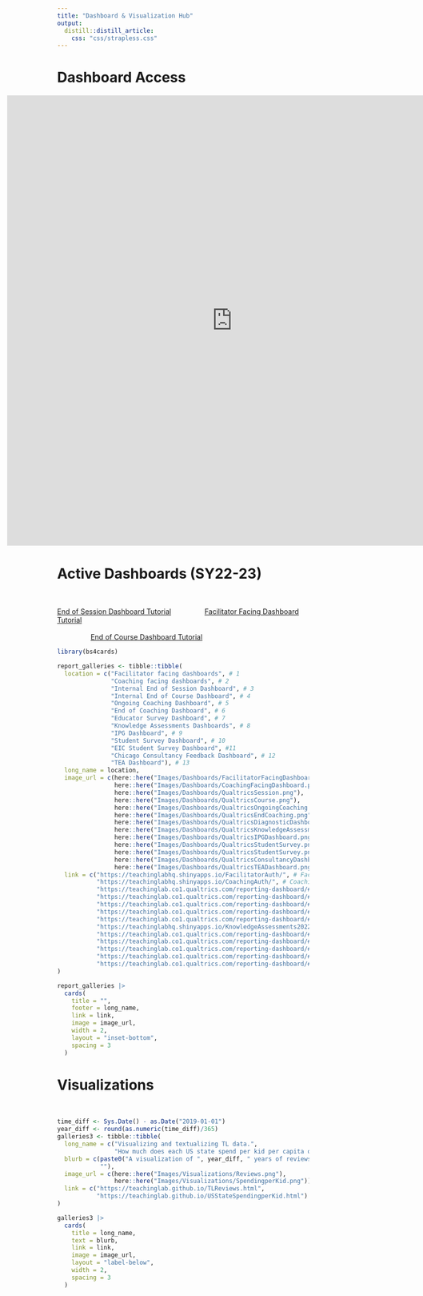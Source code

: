 ```yaml
---
title: "Dashboard & Visualization Hub"
output: 
  distill::distill_article:
    css: "css/strapless.css"
---
```


<base target="_blank"/>

# Dashboard Access

<center>
<p align = "center" class = "l-screen">

<iframe class="l-screen-inset shaded" frameBorder = "0" style = "height: 900px; width: 900px; margin:auto; display:block; margin-left:-100px;"  src="https://docs.google.com/document/d/e/2PACX-1vSjVRONZssfrEojC0cbGwLbJ8mNvKm4-Q1slQeCB1GoO665U_b5bRr7-7yx7KPvqHU8vUbPTnGQoogd/pub?embedded=true"></iframe>

</p>
</center>


# Active Dashboards (SY22-23)

<br>

<a href="https://youtu.be/mRBWfdjEv-4">End of Session Dashboard Tutorial</a>  &nbsp;&nbsp;&nbsp;&nbsp;&nbsp;&nbsp;&nbsp;&nbsp;&nbsp;&nbsp;&nbsp;&nbsp;&nbsp;&nbsp;&nbsp;&nbsp;<a href="https://youtu.be/dxE-PciN-ZY">Facilitator Facing Dashboard Tutorial</a>
<br>
<br>
&nbsp;&nbsp;&nbsp;&nbsp;&nbsp;&nbsp;&nbsp;&nbsp;&nbsp;&nbsp;&nbsp;&nbsp;&nbsp;&nbsp;&nbsp;&nbsp; <a href="https://youtu.be/KZsLENMy8cg">End of Course Dashboard Tutorial</a>

```r
library(bs4cards)

report_galleries <- tibble::tibble(
  location = c("Facilitator facing dashboards", # 1
               "Coaching facing dashboards", # 2
               "Internal End of Session Dashboard", # 3
               "Internal End of Course Dashboard", # 4
               "Ongoing Coaching Dashboard", # 5
               "End of Coaching Dashboard", # 6
               "Educator Survey Dashboard", # 7
               "Knowledge Assessments Dashboards", # 8
               "IPG Dashboard", # 9
               "Student Survey Dashboard", # 10
               "EIC Student Survey Dashboard", #11
               "Chicago Consultancy Feedback Dashboard", # 12
               "TEA Dashboard"), # 13
  long_name = location,
  image_url = c(here::here("Images/Dashboards/FacilitatorFacingDashboard.png"),
                here::here("Images/Dashboards/CoachingFacingDashboard.png"),
                here::here("Images/Dashboards/QualtricsSession.png"),
                here::here("Images/Dashboards/QualtricsCourse.png"),
                here::here("Images/Dashboards/QualtricsOngoingCoaching.png"),
                here::here("Images/Dashboards/QualtricsEndCoaching.png"),
                here::here("Images/Dashboards/QualtricsDiagnosticDashboard.png"),
                here::here("Images/Dashboards/QualtricsKnowledgeAssessment.png"),
                here::here("Images/Dashboards/QualtricsIPGDashboard.png"),
                here::here("Images/Dashboards/QualtricsStudentSurvey.png"),
                here::here("Images/Dashboards/QualtricsStudentSurvey.png"),
                here::here("Images/Dashboards/QualtricsConsultancyDashboard.png"),
                here::here("Images/Dashboards/QualtricsTEADashboard.png")),
  link = c("https://teachinglabhq.shinyapps.io/FacilitatorAuth/", # Facilitator board 1
           "https://teachinglabhq.shinyapps.io/CoachingAuth/", # Coaching board 2
           "https://teachinglab.co1.qualtrics.com/reporting-dashboard/#/dashboard/62cf1818b2bfe20010b73370", # End of Session 3
           "https://teachinglab.co1.qualtrics.com/reporting-dashboard/#/dashboard/62f3cbf2bcc32c0010a7db88?pageId=Page_a4a3fb0e-2d6a-402c-9008-b299c554fd57", # End of Course 4
           "https://teachinglab.co1.qualtrics.com/reporting-dashboard/#/dashboard/6317cbd1f9feca001046524d?pageId=Page_f76e2092-a99b-480c-a9dd-2c4bb5becaee", # Ongoing Coaching 5
           "https://teachinglab.co1.qualtrics.com/reporting-dashboard/#/dashboard/6318d897a3a583000f1518ba?pageId=Page_0998ca6d-2c3c-463e-baed-f5dc6fd22289", # End of Coaching 6
           "https://teachinglab.co1.qualtrics.com/reporting-dashboard/#/dashboard/63053d35379f890010cc456e?pageId=Page_fcc6840b-679e-4652-b50c-6a95853b5887", # Educator Survey 7
           "https://teachinglabhq.shinyapps.io/KnowledgeAssessments2022-2023/", # Knowledge Assessments 8
           "https://teachinglab.co1.qualtrics.com/reporting-dashboard/#/dashboard/6349bfbbb614690016a0b7b1", # Classroom Observations 9
           "https://teachinglab.co1.qualtrics.com/reporting-dashboard/#/dashboard/6345c33160c27c00166cb726?pageId=Page_ee9d1195-c476-4414-b1ab-ee2da2fdb4ce", # Student Survey 10
           "https://teachinglab.co1.qualtrics.com/reporting-dashboard/#/dashboard/636172f94060140010530cc8?pageId=Page_35ff03a3-5111-48b5-abcd-ecfca4249e62", # EIC Student Survey 11
           "https://teachinglab.co1.qualtrics.com/reporting-dashboard/#/dashboard/630500d0663413001002f3e9", # Chicago Consultancy 12
           "https://teachinglab.co1.qualtrics.com/reporting-dashboard/#/dashboard/63bdf29afe66530014e58930?pageId=Page_03b58604-212c-4977-85d8-20a3a24eefac") # TEA Dashboard 13
)

report_galleries |>
  cards(
    title = "",
    footer = long_name,
    link = link,
    image = image_url,
    width = 2,
    layout = "inset-bottom",
    spacing = 3
  )
```

# Visualizations

<br>

```r
time_diff <- Sys.Date() - as.Date("2019-01-01")
year_diff <- round(as.numeric(time_diff)/365)
galleries3 <- tibble::tibble(
  long_name = c("Visualizing and textualizing TL data.",
                "How much does each US state spend per kid per capita over time?"),
  blurb = c(paste0("A visualization of ", year_diff, " years of reviews of Teaching Lab courses by type of content."),
            ""),
  image_url = c(here::here("Images/Visualizations/Reviews.png"),
                here::here("Images/Visualizations/SpendingperKid.png")),
  link = c("https://teachinglab.github.io/TLReviews.html",
           "https://teachinglab.github.io/USStateSpendingperKid.html")
)

galleries3 |>
  cards(
    title = long_name,
    text = blurb,
    link = link,
    image = image_url,
    layout = "label-below", 
    width = 2,
    spacing = 3
  )
```

<!-- # Inactive Dashboards (SY21-22) -->

<!-- <br> -->

<!-- All dashboards require an @teachinglab.org email login to verify that access to the correct content is granted. -->

<!-- <br> -->

<!-- ```{r inactive-dashboards-21-22, echo = F, layout = "l-page"} -->
<!-- # bs4cards::use_strapless(here::here("css")) -->
<!-- galleries <- tibble::tibble( -->
<!--   location = c("Facilitator End of Session Survey Dashboard", -->
<!--                 "End of Session Surveys 2021-2022", -->
<!--                 "End of Course Surveys 2021-2022",  -->
<!--                 "Survey Responses per Partner", -->
<!--                 "Coaching Participant Feedback 2022"), -->
<!--   long_name = location, -->
<!--   image_url = c(here::here("Images/Dashboards/FacilitatorPersonalDashboard.png"), -->
<!--                 here::here("Images/Dashboards/SessionDashboard.png"), -->
<!--                 here::here("Images/Dashboards/CourseDashboard.png"), -->
<!--                 here::here("Images/Dashboards/DiagnosticResponses.png"), -->
<!--                 here::here("Images/Dashboards/DiagnosticResponses.png")), -->
<!--   link = c("https://teachinglabhq.shinyapps.io/PersonalFacilitator/", -->
<!--            "https://teachinglabhq.shinyapps.io/SessionSurvey/", -->
<!--            "https://teachinglabhq.shinyapps.io/CourseSurvey/", -->
<!--            "https://teachinglabhq.shinyapps.io/DiagnosticComplete/", -->
<!--            "https://teachinglabhq.shinyapps.io/CoachingParticipantFeedback/") -->
<!-- ) -->

<!-- galleries |> -->
<!--   cards( -->
<!--     title = "Inactive Dashboards SY21-22", -->
<!--     link = link, -->
<!--     footer = long_name, -->
<!--     image = image_url, -->
<!--     layout = "label-below",  -->
<!--     width = 2,  -->
<!--     spacing = 3 -->
<!--   ) -->
<!-- ``` -->

<!-- <br> -->


<!-- # Inactive Dashboards (Pre SY20-21) -->

<!-- <br> -->

<!-- ```{r inactive-dashboards-20-21, echo = F} -->
<!-- galleries2 <- tibble::tibble( -->
<!--   location = c("End of Session Surveys before SY21-22"), -->
<!--   long_name = location, -->
<!--   image_url = c(here::here("Images/Dashboards/CourseDashboard.png")), -->
<!--   link = c("https://teachinglabhq.shinyapps.io/ParticipantFeedback/") -->
<!-- ) -->

<!-- galleries2 |> -->
<!--   cards( -->
<!--     title = "Inactive Dashboards SY20-21", -->
<!--     link = link, -->
<!--     footer = long_name, -->
<!--     image = image_url, -->
<!--     layout = "label-below",  -->
<!--     width = 2,  -->
<!--     spacing = 3 -->
<!--   ) -->
<!-- ``` -->

<!-- <br> -->
